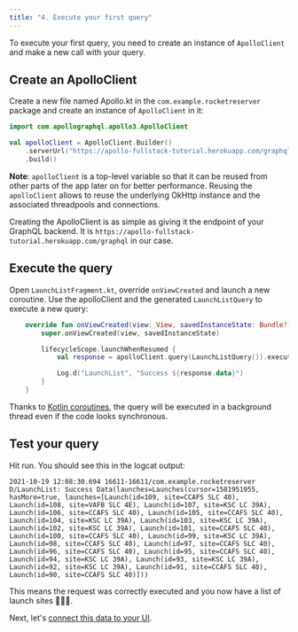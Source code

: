 ```yaml
---
title: "4. Execute your first query"
---
```


To execute your first query, you need to create an instance of `ApolloClient` and make a new call with your query.

## Create an ApolloClient

Create a new file named Apollo.kt in the `com.example.rocketreserver` package and create an instance of `ApolloClient` in it:

```kotlin:title=app/src/main/java/com/example/rocketreserver/Apollo.kt
import com.apollographql.apollo3.ApolloClient

val apolloClient = ApolloClient.Builder()
    .serverUrl("https://apollo-fullstack-tutorial.herokuapp.com/graphql")
    .build()
```

**Note**: `apolloClient` is a top-level variable so that it can be reused from other parts of the app later on for better performance. Reusing the `apolloClient` allows to reuse the underlying OkHttp instance and the associated threadpools and connections.

Creating the ApolloClient is as simple as giving it the endpoint of your GraphQL backend. It is `https://apollo-fullstack-tutorial.herokuapp.com/graphql` in our case.

## Execute the query

Open `LaunchListFragment.kt`, override `onViewCreated` and launch a new coroutine. Use the apolloClient and the generated `LaunchListQuery` to execute a new query:

```kotlin:title=app/src/main/java/com/example/rocketreserver/LaunchListFragment.kt
    override fun onViewCreated(view: View, savedInstanceState: Bundle?) {
        super.onViewCreated(view, savedInstanceState)

        lifecycleScope.launchWhenResumed {
            val response = apolloClient.query(LaunchListQuery()).execute()

            Log.d("LaunchList", "Success ${response.data}")
        }
    }
```

Thanks to [Kotlin coroutines](https://kotlinlang.org/docs/reference/coroutines-overview.html), the query will be executed in a background thread even if the code looks synchronous.

## Test your query

Hit run. You should see this in the logcat output:

```text:title=(logcat)
2021-10-19 12:08:30.694 16611-16611/com.example.rocketreserver D/LaunchList: Success Data(launches=Launches(cursor=1581951955, hasMore=true, launches=[Launch(id=109, site=CCAFS SLC 40), Launch(id=108, site=VAFB SLC 4E), Launch(id=107, site=KSC LC 39A), Launch(id=106, site=CCAFS SLC 40), Launch(id=105, site=CCAFS SLC 40), Launch(id=104, site=KSC LC 39A), Launch(id=103, site=KSC LC 39A), Launch(id=102, site=KSC LC 39A), Launch(id=101, site=CCAFS SLC 40), Launch(id=100, site=CCAFS SLC 40), Launch(id=99, site=KSC LC 39A), Launch(id=98, site=CCAFS SLC 40), Launch(id=97, site=CCAFS SLC 40), Launch(id=96, site=CCAFS SLC 40), Launch(id=95, site=CCAFS SLC 40), Launch(id=94, site=KSC LC 39A), Launch(id=93, site=KSC LC 39A), Launch(id=92, site=KSC LC 39A), Launch(id=91, site=CCAFS SLC 40), Launch(id=90, site=CCAFS SLC 40)]))
```

This means the request was correctly executed and you now have a list of launch sites 🚀🚀🚀.

Next, let's [connect this data to your UI](05-connect-queries-to-your-ui).
